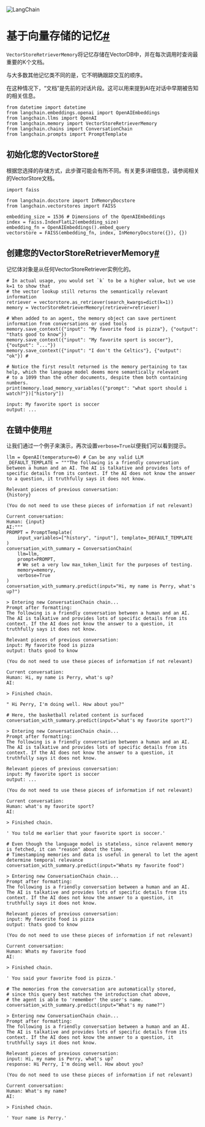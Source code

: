 

<Head>
  <script>
    {
      `(function() {
         var _hmt = _hmt || [];
(function() {
  var hm = document.createElement("script");
  hm.src = "https://hm.baidu.com/hm.js?e60fb290e204e04c5cb6f79b0ac1e697";
  var s = document.getElementsByTagName("script")[0]; 
  s.parentNode.insertBefore(hm, s);
})();
       })();`
    }
  </script>
</Head>

![LangChain](https://pica.zhimg.com/50/v2-56e8bbb52aa271012541c1fe1ceb11a2_r.gif)





基于向量存储的记忆[#](#vectorstore-backed-memory "本标题的永久链接")
===================================================

`VectorStoreRetrieverMemory`将记忆存储在VectorDB中，并在每次调用时查询最重要的K个文档。

与大多数其他记忆类不同的是，它不明确跟踪交互的顺序。

在这种情况下，“文档”是先前的对话片段。这可以用来提到AI在对话中早期被告知的相关信息。

```
from datetime import datetime
from langchain.embeddings.openai import OpenAIEmbeddings
from langchain.llms import OpenAI
from langchain.memory import VectorStoreRetrieverMemory
from langchain.chains import ConversationChain
from langchain.prompts import PromptTemplate

```

初始化您的VectorStore[#](#initialize-your-vectorstore "本标题的永久链接")
------------------------------------------------------------

根据您选择的存储方式，此步骤可能会有所不同。有关更多详细信息，请参阅相关的VectorStore文档。

```
import faiss

from langchain.docstore import InMemoryDocstore
from langchain.vectorstores import FAISS

embedding_size = 1536 # Dimensions of the OpenAIEmbeddings
index = faiss.IndexFlatL2(embedding_size)
embedding_fn = OpenAIEmbeddings().embed_query
vectorstore = FAISS(embedding_fn, index, InMemoryDocstore({}), {})

```

创建您的VectorStoreRetrieverMemory[#](#create-your-the-vectorstoreretrievermemory "本标题的永久链接")
-----------------------------------------------------------------------------------------

记忆体对象是从任何VectorStoreRetriever实例化的。

```
# In actual usage, you would set `k` to be a higher value, but we use k=1 to show that
# the vector lookup still returns the semantically relevant information
retriever = vectorstore.as_retriever(search_kwargs=dict(k=1))
memory = VectorStoreRetrieverMemory(retriever=retriever)

# When added to an agent, the memory object can save pertinent information from conversations or used tools
memory.save_context({"input": "My favorite food is pizza"}, {"output": "thats good to know"})
memory.save_context({"input": "My favorite sport is soccer"}, {"output": "..."})
memory.save_context({"input": "I don't the Celtics"}, {"output": "ok"}) # 

```

```
# Notice the first result returned is the memory pertaining to tax help, which the language model deems more semantically relevant
# to a 1099 than the other documents, despite them both containing numbers.
print(memory.load_memory_variables({"prompt": "what sport should i watch?"})["history"])

```

```
input: My favorite sport is soccer
output: ...

```

在链中使用[#](#using-in-a-chain "本标题的永久链接")
--------------------------------------

让我们通过一个例子来演示，再次设置`verbose=True`以便我们可以看到提示。

```
llm = OpenAI(temperature=0) # Can be any valid LLM
_DEFAULT_TEMPLATE = """The following is a friendly conversation between a human and an AI. The AI is talkative and provides lots of specific details from its context. If the AI does not know the answer to a question, it truthfully says it does not know.

Relevant pieces of previous conversation:
{history}

(You do not need to use these pieces of information if not relevant)

Current conversation:
Human: {input}
AI:"""
PROMPT = PromptTemplate(
    input_variables=["history", "input"], template=_DEFAULT_TEMPLATE
)
conversation_with_summary = ConversationChain(
    llm=llm, 
    prompt=PROMPT,
    # We set a very low max_token_limit for the purposes of testing.
    memory=memory,
    verbose=True
)
conversation_with_summary.predict(input="Hi, my name is Perry, what's up?")

```

```
> Entering new ConversationChain chain...
Prompt after formatting:
The following is a friendly conversation between a human and an AI. The AI is talkative and provides lots of specific details from its context. If the AI does not know the answer to a question, it truthfully says it does not know.

Relevant pieces of previous conversation:
input: My favorite food is pizza
output: thats good to know

(You do not need to use these pieces of information if not relevant)

Current conversation:
Human: Hi, my name is Perry, what's up?
AI:

> Finished chain.

```

```
" Hi Perry, I'm doing well. How about you?"

```

```
# Here, the basketball related content is surfaced
conversation_with_summary.predict(input="what's my favorite sport?")

```

```
> Entering new ConversationChain chain...
Prompt after formatting:
The following is a friendly conversation between a human and an AI. The AI is talkative and provides lots of specific details from its context. If the AI does not know the answer to a question, it truthfully says it does not know.

Relevant pieces of previous conversation:
input: My favorite sport is soccer
output: ...

(You do not need to use these pieces of information if not relevant)

Current conversation:
Human: what's my favorite sport?
AI:

> Finished chain.

```

```
' You told me earlier that your favorite sport is soccer.'

```

```
# Even though the language model is stateless, since relavent memory is fetched, it can "reason" about the time.
# Timestamping memories and data is useful in general to let the agent determine temporal relevance
conversation_with_summary.predict(input="Whats my favorite food")

```

```
> Entering new ConversationChain chain...
Prompt after formatting:
The following is a friendly conversation between a human and an AI. The AI is talkative and provides lots of specific details from its context. If the AI does not know the answer to a question, it truthfully says it does not know.

Relevant pieces of previous conversation:
input: My favorite food is pizza
output: thats good to know

(You do not need to use these pieces of information if not relevant)

Current conversation:
Human: Whats my favorite food
AI:

> Finished chain.

```

```
' You said your favorite food is pizza.'

```

```
# The memories from the conversation are automatically stored,
# since this query best matches the introduction chat above,
# the agent is able to 'remember' the user's name.
conversation_with_summary.predict(input="What's my name?")

```

```
> Entering new ConversationChain chain...
Prompt after formatting:
The following is a friendly conversation between a human and an AI. The AI is talkative and provides lots of specific details from its context. If the AI does not know the answer to a question, it truthfully says it does not know.

Relevant pieces of previous conversation:
input: Hi, my name is Perry, what's up?
response: Hi Perry, I'm doing well. How about you?

(You do not need to use these pieces of information if not relevant)

Current conversation:
Human: What's my name?
AI:

> Finished chain.

```

```
' Your name is Perry.'

```

